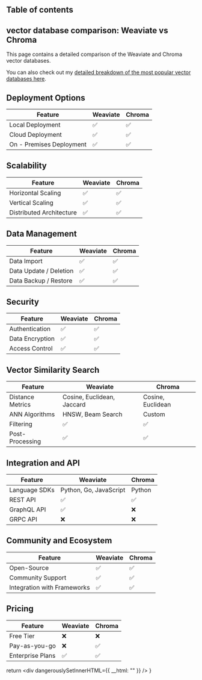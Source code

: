 ## Table of contents

## vector database comparison: Weaviate vs Chroma

This page contains a detailed comparison of the Weaviate and Chroma vector databases.

You can also check out my [detailed breakdown of the most popular vector databases here](/blog/vector-databases-compared). 

## Deployment Options
  | Feature | Weaviate | Chroma |
| ---------| -------------| -------------|
| Local Deployment | ✅ | ✅ |
| Cloud Deployment | ✅ | ✅ |
| On - Premises Deployment | ✅ | ✅ |

## Scalability
  | Feature | Weaviate | Chroma |
| ---------| -------------| -------------|
| Horizontal Scaling | ✅ | ✅ |
| Vertical Scaling | ✅ | ✅ |
| Distributed Architecture | ✅ | ✅ |

## Data Management
  | Feature | Weaviate | Chroma |
| ---------| -------------| -------------|
| Data Import | ✅ | ✅ |
| Data Update / Deletion | ✅ | ✅ |
| Data Backup / Restore | ✅ | ✅ |

## Security
  | Feature | Weaviate | Chroma |
| ---------| -------------| -------------|
| Authentication | ✅ | ✅ |
| Data Encryption | ✅ | ✅ |
| Access Control | ✅ | ✅ |

## Vector Similarity Search
| Feature | Weaviate | Chroma |
|---------|-------------|-------------|
| Distance Metrics | Cosine, Euclidean, Jaccard | Cosine, Euclidean |
| ANN Algorithms | HNSW, Beam Search | Custom |
| Filtering | ✅ | ✅ |
| Post-Processing | ✅ | ✅ |

## Integration and API
| Feature | Weaviate | Chroma |
|---------|-------------|-------------|
| Language SDKs | Python, Go, JavaScript | Python |
| REST API | ✅ | ✅ |
| GraphQL API | ✅ | ❌ |
| GRPC API | ❌ | ❌ |

## Community and Ecosystem
| Feature | Weaviate | Chroma |
|---------|-------------|-------------|
| Open-Source | ✅ | ✅ |
| Community Support | ✅ | ✅ |
| Integration with Frameworks | ✅ | ✅ |

## Pricing
| Feature | Weaviate | Chroma |
|---------|-------------|-------------|
| Free Tier | ❌ | ❌ |
| Pay-as-you-go | ❌ | ✅ |
| Enterprise Plans | ✅ | ✅ |
  

  return <div dangerouslySetInnerHTML={{ __html: "" }} />
}
